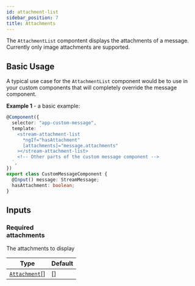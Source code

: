 ```yaml
---
id: attachment-list
sidebar_position: 7
title: Attachments
---
```


The `AttachmentList` compontent displays the attachments of a message. Currently only image attachments are supported.

## Basic Usage

A typical use case for the `AttachmentList` component would be to use in your custom components that will completely override the message component.

**Example 1** - a basic example:

```typescript
@Component({
  selector: "app-custom-message",
  template: `
    <stream-attachment-list
      *ngIf="hasAttachment"
      [attachments]="message.attachments"
    ></stream-attachment-list>
    <!-- Other parts of the custom message component -->
  `,
})
export class CustomMessageComponent {
  @Input() message: StreamMessage;
  hasAttachment: boolean;
}
```

## Inputs

### <div class="label required basic">Required</div> attachments

The attachments to display

| Type                                                                                                              | Default |
| ----------------------------------------------------------------------------------------------------------------- | ------- |
| [`Attachment`](https://getstream.io/chat/docs/javascript/message_format/?language=javascript#attachment-format)[] | []      |
